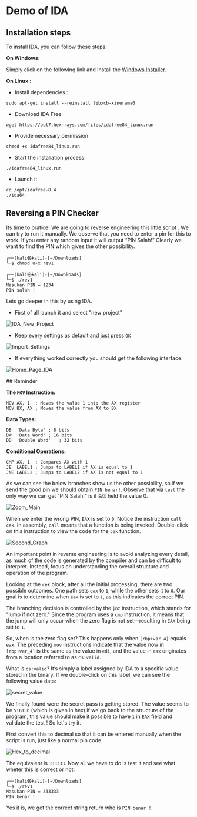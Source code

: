 # Demo of IDA

## Installation steps

To install IDA, you can follow these steps:

**On Windows:**

Simply click on the following link and Install the [Windows Installer](https://hex-rays.com/ida-free/#download).

**On Linux :**

- Install dependencies :

```
sudo apt-get install --reinstall libxcb-xinerama0
```

- Download IDA Free

```
wget https://out7.hex-rays.com/files/idafree84_linux.run
```

- Provide necessary permission

```
chmod +x idafree84_linux.run
```

- Start the installation process

```
./idafree84_linux.run
```

- Launch it

```
cd /opt/idafree-8.4
./ida64
```

## Reversing a PIN Checker

Its time to pratice! We are going to reverse engineering this [little script](https://mega.nz/#!PXYjCKCY!F2gcs83XD6RxjOR-FNWGQZpyvUFvDbuT-PTnqRhBPGQ) . We can try to run it manually. We observe that you need to enter a pin for this to work. If you enter any random input it will output “PIN Salah!” Clearly we want to find the PIN which gives the other possibility.

```
┌──(kali㉿kali)-[~/Downloads]
└─$ chmod u+x rev1

┌──(kali㉿kali)-[~/Downloads]
└─$ ./rev1
Masukan PIN = 1234
PIN salah !
```

Lets go deeper in this by using IDA.

- First of all launch it and select "new project"

![IDA_New_Project](https://cyber-lead-assets.s3.amazonaws.com/M03-Incident_Management/D04-Reverse_Engineering/01-lectures/IDA_New_Project.png)

- Keep every settings as default and just press `OK`

![Import_Settings](https://cyber-lead-assets.s3.amazonaws.com/M03-Incident_Management/D04-Reverse_Engineering/01-lectures/Import_Settings.png)

- If everything worked correctly you should get the following interface.

![Home_Page_IDA](https://cyber-lead-assets.s3.amazonaws.com/M03-Incident_Management/D04-Reverse_Engineering/01-lectures/Home_Page_IDA.png)

<Note type="tip">
## Reminder

**The `MOV` Instruction:**

```
MOV AX, 1  ; Moves the value 1 into the AX register
MOV BX, AX ; Moves the value from AX to BX
```

**Data Types:**

```
DB  'Data Byte'	; 8 bits
DW  'Data Word'	; 16 bits
DD  'Double Word'	; 32 bits
```

**Conditional Operations:**

```
CMP AX, 1  ; Compares AX with 1
JE  LABEL1 ; Jumps to LABEL1 if AX is equal to 1
JNE LABEL2 ; Jumps to LABEL2 if AX is not equal to 1
```

</Note>

As we can see the below branches show us the other possibility, so if we send the good pin we should obtain `PIN benar!`. Observe that via `test` the only way we can get “PIN Salah!” is if `EAX` held the value 0.

![Zoom_Main](https://cyber-lead-assets.s3.amazonaws.com/M03-Incident_Management/D04-Reverse_Engineering/01-lectures/Zoom_Main.png)

When we enter the wrong PIN, `EAX` is set to `0`. Notice the instruction `call cek`. In assembly, `call` means that a function is being invoked. Double-click on this instruction to view the code for the `cek` function.

![Second_Graph](https://cyber-lead-assets.s3.amazonaws.com/M03-Incident_Management/D04-Reverse_Engineering/01-lectures/Second_Graph.png)

An important point in reverse engineering is to avoid analyzing every detail, as much of the code is generated by the compiler and can be difficult to interpret. Instead, focus on understanding the overall structure and operation of the program.

Looking at the `cek` block, after all the initial processing, there are two possible outcomes. One path sets `eax` to `1`, while the other sets it to `0`. Our goal is to determine when `eax` is set to `1`, as this indicates the correct PIN.

The branching decision is controlled by the `jnz` instruction, which stands for "jump if not zero." Since the program uses a `cmp` instruction, it means that the jump will only occur when the zero flag is not set—resulting in `EAX` being set to `1`.

So, when is the zero flag set? This happens only when `[rbp+var_4]` equals `eax`. The preceding `mov` instructions indicate that the value now in `[rbp+var_4]` is the same as the value in `edi`, and the value in `eax` originates from a location referred to as `cs:valid`.

What is `cs:valid`? It’s simply a label assigned by IDA to a specific value stored in the binary. If we double-click on this label, we can see the following value data:

![secret_value](https://cyber-lead-assets.s3.amazonaws.com/M03-Incident_Management/D04-Reverse_Engineering/01-lectures/secret_value.png)

We finally found were the secret pass is getting stored. The value seems to be `51615h` (which is given in hex) if we go back to the structure of the program, this value should make it possible to have `1` in `EAX` field and validate the test ! So let's try it.

First convert this to decimal so that it can be entered manually when the script is run, just like a normal pin code.

![Hex_to_decimal](https://cyber-lead-assets.s3.amazonaws.com/M03-Incident_Management/D04-Reverse_Engineering/01-lectures/Hex_to_decimal.png)

The equivalent is `333333`. Now all we have to do is test it and see what wheter this is correct or not.

```
┌──(kali㉿kali)-[~/Downloads]
└─$ ./rev1
Masukan PIN = 333333
PIN benar !
```

Yes it is, we get the correct string return who is `PIN benar !`.
